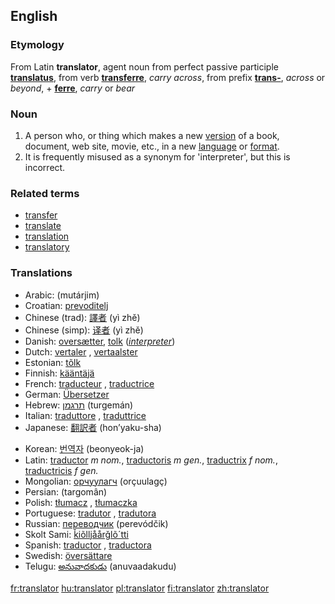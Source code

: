 ==English==
===Etymology===
From Latin '''translator''', agent noun from perfect passive participle '''[[translatus]]''', from verb '''[[transferre]]''', ''carry across'', from prefix '''[[trans-]]''', ''across'' or ''beyond'', + '''[[ferre]]''', ''carry'' or ''bear''

===Noun===
{{en-noun}}

#A person who, or thing which makes a new [[version]] of a book, document, web site, movie, etc., in a new [[language]] or [[format]].
#It is frequently misused as a synonym for 'interpreter', but this is incorrect.

===Related terms===
*[[transfer]]
*[[translate]]
*[[translation]]
*[[translatory]]

===Translations===
{{top}}
*Arabic: {{ARchar|[[مترجم]]}} (mutárjim) {{m}}
*Croatian: [[prevoditelj]] {{m}}
*Chinese (trad): [[譯者]] (yì zhě)
*Chinese (simp): [[译者]] (yì zhě)
*Danish: [[oversætter]], [[tolk]] (''[[interpreter]]'')
*Dutch: [[vertaler]] {{m}}, [[vertaalster]] {{f}}
*Estonian: [[tõlk]]
*Finnish: [[kääntäjä]]
*French: [[traducteur]] {{m}}, [[traductrice]] {{f}}
*German: [[Übersetzer]] {{m}}
*Hebrew: [[תרגמן]] (turgemán) {{m}}
*Italian: [[traduttore]] {{m}}, [[traduttrice]] {{f}}
*Japanese: [[翻訳者]] (hon’yaku-sha)
{{mid}}
*Korean: [[번역자]] (beonyeok-ja)
*Latin: [[traductor]] ''m nom.'', [[traductoris]] ''m gen.'', [[traductrix]] ''f nom.'', [[traductricis]] ''f gen.''
*Mongolian: [[орчуулагч]] (orçuulagç)
*Persian: {{FAchar|[[ترگمان]]}} (targomân)
*Polish: [[tłumacz]] {{m}}, [[tłumaczka]] {{f}}
*Portuguese: [[tradutor]] {{m}}, [[tradutora]] {{f}}
*Russian: [[переводчик]] (perevódčik) {{m}}
*Skolt Sami: [[ǩiõlljåårǧlõ´tti]]
*Spanish: [[traductor]] {{m}}, [[traductora]] {{f}}
*Swedish: [[översättare]] {{c}}
*Telugu: [[అనువాదకుడు]] (anuvaadakudu)
{{bottom}}

[[fr:translator]]
[[hu:translator]]
[[pl:translator]]
[[fi:translator]]
[[zh:translator]]